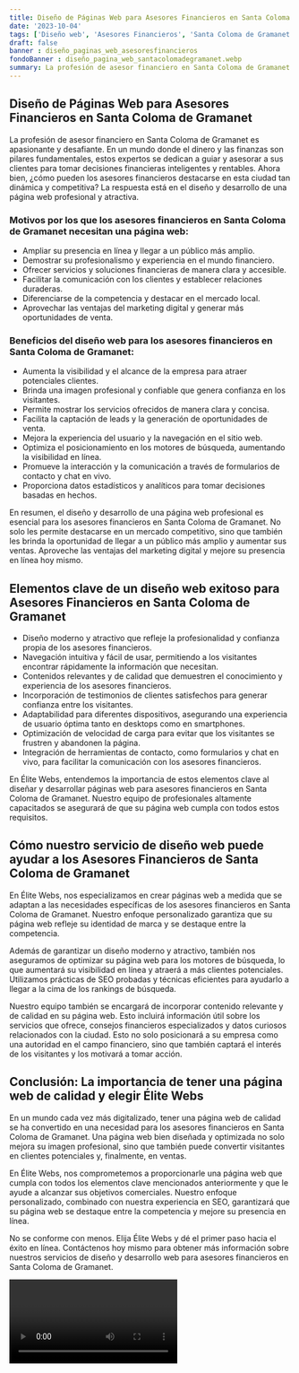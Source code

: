 ```yaml
---
title: Diseño de Páginas Web para Asesores Financieros en Santa Coloma de Gramanet
date: '2023-10-04'
tags: ['Diseño web', 'Asesores Financieros', 'Santa Coloma de Gramanet']
draft: false
banner : diseño_paginas_web_asesoresfinancieros
fondoBanner : diseño_pagina_web_santacolomadegramanet.webp
summary: La profesión de asesor financiero en Santa Coloma de Gramanet es apasionante y desafiante. En un mundo donde el dinero y las finanzas son pilares fundamentales, estos expertos se dedican a guiar y asesorar a sus clientes para tomar decisiones financieras inteligentes y rentables. Ahora bien, ¿cómo pueden los asesores financieros destacarse en esta ciudad tan dinámica y competitiva? La respuesta está en el diseño y desarrollo de una página web profesional y atractiva.
---
```


## Diseño de Páginas Web para Asesores Financieros en Santa Coloma de Gramanet

La profesión de asesor financiero en Santa Coloma de Gramanet es apasionante y desafiante. En un mundo donde el dinero y las finanzas son pilares fundamentales, estos expertos se dedican a guiar y asesorar a sus clientes para tomar decisiones financieras inteligentes y rentables. Ahora bien, ¿cómo pueden los asesores financieros destacarse en esta ciudad tan dinámica y competitiva? La respuesta está en el diseño y desarrollo de una página web profesional y atractiva.

### Motivos por los que los asesores financieros en Santa Coloma de Gramanet necesitan una página web:

- Ampliar su presencia en línea y llegar a un público más amplio.
- Demostrar su profesionalismo y experiencia en el mundo financiero.
- Ofrecer servicios y soluciones financieras de manera clara y accesible.
- Facilitar la comunicación con los clientes y establecer relaciones duraderas.
- Diferenciarse de la competencia y destacar en el mercado local.
- Aprovechar las ventajas del marketing digital y generar más oportunidades de venta.

### Beneficios del diseño web para los asesores financieros en Santa Coloma de Gramanet:

- Aumenta la visibilidad y el alcance de la empresa para atraer potenciales clientes.
- Brinda una imagen profesional y confiable que genera confianza en los visitantes.
- Permite mostrar los servicios ofrecidos de manera clara y concisa.
- Facilita la captación de leads y la generación de oportunidades de venta.
- Mejora la experiencia del usuario y la navegación en el sitio web.
- Optimiza el posicionamiento en los motores de búsqueda, aumentando la visibilidad en línea.
- Promueve la interacción y la comunicación a través de formularios de contacto y chat en vivo.
- Proporciona datos estadísticos y analíticos para tomar decisiones basadas en hechos.

En resumen, el diseño y desarrollo de una página web profesional es esencial para los asesores financieros en Santa Coloma de Gramanet. No solo les permite destacarse en un mercado competitivo, sino que también les brinda la oportunidad de llegar a un público más amplio y aumentar sus ventas. Aproveche las ventajas del marketing digital y mejore su presencia en línea hoy mismo.

<GifSeo />

<Cta />

## Elementos clave de un diseño web exitoso para Asesores Financieros en Santa Coloma de Gramanet

- Diseño moderno y atractivo que refleje la profesionalidad y confianza propia de los asesores financieros.
- Navegación intuitiva y fácil de usar, permitiendo a los visitantes encontrar rápidamente la información que necesitan.
- Contenidos relevantes y de calidad que demuestren el conocimiento y experiencia de los asesores financieros.
- Incorporación de testimonios de clientes satisfechos para generar confianza entre los visitantes.
- Adaptabilidad para diferentes dispositivos, asegurando una experiencia de usuario óptima tanto en desktops como en smartphones.
- Optimización de velocidad de carga para evitar que los visitantes se frustren y abandonen la página.
- Integración de herramientas de contacto, como formularios y chat en vivo, para facilitar la comunicación con los asesores financieros.

En Élite Webs, entendemos la importancia de estos elementos clave al diseñar y desarrollar páginas web para asesores financieros en Santa Coloma de Gramanet. Nuestro equipo de profesionales altamente capacitados se asegurará de que su página web cumpla con todos estos requisitos.

## Cómo nuestro servicio de diseño web puede ayudar a los Asesores Financieros de Santa Coloma de Gramanet

En Élite Webs, nos especializamos en crear páginas web a medida que se adaptan a las necesidades específicas de los asesores financieros en Santa Coloma de Gramanet. Nuestro enfoque personalizado garantiza que su página web refleje su identidad de marca y se destaque entre la competencia.

Además de garantizar un diseño moderno y atractivo, también nos aseguramos de optimizar su página web para los motores de búsqueda, lo que aumentará su visibilidad en línea y atraerá a más clientes potenciales. Utilizamos prácticas de SEO probadas y técnicas eficientes para ayudarlo a llegar a la cima de los rankings de búsqueda.

Nuestro equipo también se encargará de incorporar contenido relevante y de calidad en su página web. Esto incluirá información útil sobre los servicios que ofrece, consejos financieros especializados y datos curiosos relacionados con la ciudad. Esto no solo posicionará a su empresa como una autoridad en el campo financiero, sino que también captará el interés de los visitantes y los motivará a tomar acción.

## Conclusión: La importancia de tener una página web de calidad y elegir Élite Webs

En un mundo cada vez más digitalizado, tener una página web de calidad se ha convertido en una necesidad para los asesores financieros en Santa Coloma de Gramanet. Una página web bien diseñada y optimizada no solo mejora su imagen profesional, sino que también puede convertir visitantes en clientes potenciales y, finalmente, en ventas.

En Élite Webs, nos comprometemos a proporcionarle una página web que cumpla con todos los elementos clave mencionados anteriormente y que le ayude a alcanzar sus objetivos comerciales. Nuestro enfoque personalizado, combinado con nuestra experiencia en SEO, garantizará que su página web se destaque entre la competencia y mejore su presencia en línea.

No se conforme con menos. Elija Élite Webs y dé el primer paso hacia el éxito en línea. Contáctenos hoy mismo para obtener más información sobre nuestros servicios de diseño y desarrollo web para asesores financieros en Santa Coloma de Gramanet.

<Video />

<CtaBot job='Asesores Financieros' city='Santa Coloma de Gramanet'/>

<Gmaps query='Santa Coloma de Gramanet+españa+maps' />